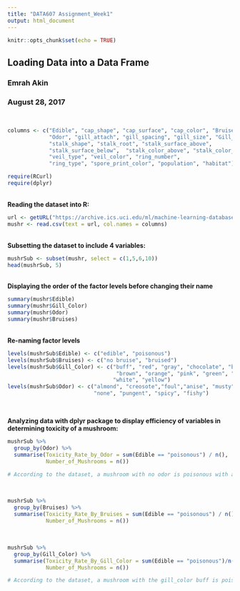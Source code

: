 ```yaml
---
title: "DATA607 Assignment_Week1"
output: html_document
---
```


```r
knitr::opts_chunk$set(echo = TRUE)
```

## Loading Data into a Data Frame

### Emrah Akin
### August 28, 2017

<br>
```r
columns <- c("Edible", "cap_shape", "cap_surface", "cap_color", "Bruises", 
             "Odor", "gill_attach", "gill_spacing", "gill_size", "Gill_Color", 
             "stalk_shape", "stalk_root", "stalk_surface_above", 
             "stalk_surface_below",  "stalk_color_above", "stalk_color_below", 
             "veil_type", "veil_color", "ring_number", 
             "ring_type", "spore_print_color", "population", "habitat")
```


```r
require(RCurl)
require(dplyr)
```
<br>
**Reading the dataset into R:**
```r
url <- getURL("https://archive.ics.uci.edu/ml/machine-learning-databases/mushroom/agaricus-lepiota.data")
mushr <- read.csv(text = url, col.names = columns)
```
<br>
**Subsetting the dataset to include 4 variables:**
```r
mushrSub <- subset(mushr, select = c(1,5,6,10))
head(mushrSub, 5)
```
<br>
**Displaying the order of the factor levels before changing their name**
```r

summary(mushr$Edible)
summary(mushr$Gill_Color)
summary(mushr$Odor)
summary(mushr$Bruises)
```
<br>
**Re-naming factor levels**
```r
levels(mushrSub$Edible) <- c("edible", "poisonous")
levels(mushrSub$Bruises) <- c("no bruise", "bruised")
levels(mushrSub$Gill_Color) <- c("buff", "red", "gray", "chocolate", "black",
                                  "brown", "orange", "pink", "green", "purple",
                                 "white", "yellow")
levels(mushrSub$Odor) <- c("almond", "creosote","foul","anise", "musty",
                           "none", "pungent", "spicy", "fishy")
```
<br>

**Analyzing data with dplyr package to display efficiency of variables in determining toxicity of a mushroom:**
```r
mushrSub %>%
  group_by(Odor) %>%
  summarise(Toxicity_Rate_by_Odor = sum(Edible == "poisonous") / n(), 
            Number_of_Mushrooms = n())

# According to the dataset, a mushroom with no odor is poisonous with a probability of about %3.4
```
<br>
```r
mushrSub %>%
  group_by(Bruises) %>%
  summarise(Toxicity_Rate_By_Bruises = sum(Edible == "poisonous") / n(),
            Number_of_Mushrooms = n())
```
<br>
```r
mushrSub %>%
  group_by(Gill_Color) %>%
  summarise(Toxicity_Rate_By_Gill_Color = sum(Edible == "poisonous")/n(),
            Number_of_Mushrooms = n())

# According to the dataset, a mushroom with the gill_color buff is poisonous with a probability of %100
```